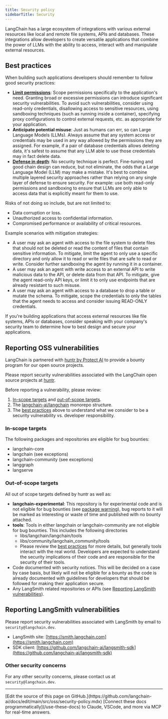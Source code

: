 ```yaml
---
title: Security policy
sidebarTitle: Security
---
```


LangChain has a large ecosystem of integrations with various external resources like local and remote file systems, APIs and databases. These integrations allow developers to create versatile applications that combine the power of LLMs with the ability to access, interact with and manipulate external resources.

## Best practices

When building such applications developers should remember to follow good security practices:

* [**Limit permissions**](https://en.wikipedia.org/wiki/Principle_of_least_privilege): Scope permissions specifically to the application's need. Granting broad or excessive permissions can introduce significant security vulnerabilities. To avoid such vulnerabilities, consider using read-only credentials, disallowing access to sensitive resources, using sandboxing techniques (such as running inside a container), specifying proxy configurations to control external requests, etc. as appropriate for your application.
* **Anticipate potential misuse**: Just as humans can err, so can Large Language Models (LLMs). Always assume that any system access or credentials may be used in any way allowed by the permissions they are assigned. For example, if a pair of database credentials allows deleting data, it's safest to assume that any LLM able to use those credentials may in fact delete data.
* [**Defense in depth**](https://en.wikipedia.org/wiki/Defense_in_depth_(computing)): No security technique is perfect. Fine-tuning and good chain design can reduce, but not eliminate, the odds that a Large Language Model (LLM) may make a mistake. It's best to combine multiple layered security approaches rather than relying on any single layer of defense to ensure security. For example: use both read-only permissions and sandboxing to ensure that LLMs are only able to access data that is explicitly meant for them to use.

Risks of not doing so include, but are not limited to:

* Data corruption or loss.
* Unauthorized access to confidential information.
* Compromised performance or availability of critical resources.

Example scenarios with mitigation strategies:

* A user may ask an agent with access to the file system to delete files that should not be deleted or read the content of files that contain sensitive information. To mitigate, limit the agent to only use a specific directory and only allow it to read or write files that are safe to read or write. Consider further sandboxing the agent by running it in a container.
* A user may ask an agent with write access to an external API to write malicious data to the API, or delete data from that API. To mitigate, give the agent read-only API keys, or limit it to only use endpoints that are already resistant to such misuse.
* A user may ask an agent with access to a database to drop a table or mutate the schema. To mitigate, scope the credentials to only the tables that the agent needs to access and consider issuing READ-ONLY credentials.

If you're building applications that access external resources like file systems, APIs
or databases, consider speaking with your company's security team to determine how to best
design and secure your applications.

## Reporting OSS vulnerabilities

LangChain is partnered with [huntr by Protect AI](https://huntr.com/) to provide
a bounty program for our open source projects.

Please report security vulnerabilities associated with the LangChain
open source projects at [huntr](https://huntr.com/bounties/disclose/?target=https%3A%2F%2Fgithub.com%2Flangchain-ai%2Flangchain&validSearch=true).

Before reporting a vulnerability, please review:

1. [In-scope targets](#in-scope-targets) and [out-of-scope targets](#out-of-scope-targets).
2. The [langchain-ai/langchain](https://python.langchain.com/docs/contributing/repo_structure) monorepo structure.
3. The [best practices](#best-practices) above to
   understand what we consider to be a security vulnerability vs. developer
   responsibility.

### In-scope targets

The following packages and repositories are eligible for bug bounties:

* langchain-core
* langchain (see exceptions)
* langchain-community (see exceptions)
* langgraph
* langserve

### Out-of-scope targets

All out of scope targets defined by huntr as well as:

* **langchain-experimental**: This repository is for experimental code and is not
  eligible for bug bounties (see [package warning](https://pypi.org/project/langchain-experimental/)), bug reports to it will be marked as interesting or waste of
  time and published with no bounty attached.
* **tools**: Tools in either langchain or langchain-community are not eligible for bug
  bounties. This includes the following directories
  * libs/langchain/langchain/tools
  * libs/community/langchain_community/tools
  * Please review the [best practices](#best-practices)
    for more details, but generally tools interact with the real world. Developers are
    expected to understand the security implications of their code and are responsible
    for the security of their tools.
* Code documented with security notices. This will be decided on a case by
  case basis, but likely will not be eligible for a bounty as the code is already
  documented with guidelines for developers that should be followed for making their
  application secure.
* Any LangSmith related repositories or APIs (see [Reporting LangSmith vulnerabilities](#reporting-langsmith-vulnerabilities)).

## Reporting LangSmith vulnerabilities

Please report security vulnerabilities associated with LangSmith by email to `security@langchain.dev`.

* LangSmith site: [https://smith.langchain.com](https://smith.langchain.com)
* SDK client: [https://github.com/langchain-ai/langsmith-sdk](https://github.com/langchain-ai/langsmith-sdk)

### Other security concerns

For any other security concerns, please contact us at `security@langchain.dev`.

---

<Callout icon="pen-to-square" iconType="regular">
    [Edit the source of this page on GitHub.](https://github.com/langchain-ai/docs/edit/main/src/oss/security-policy.mdx)
</Callout>
<Tip icon="terminal" iconType="regular">
    [Connect these docs programmatically](/use-these-docs) to Claude, VSCode, and more via MCP for    real-time answers.
</Tip>
